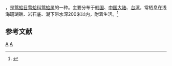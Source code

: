 {{noteTA
|T=zh-cn:鹌鹑珠母贝; zh-tw:木紋鶯蛤;
|1=zh-cn:鹌鹑珠母贝; zh-tw:木紋鶯蛤;
}}
{{Speciesbox
| taxon = Pteria conturnix
| binomial_authority = (Dunker, 1880)
}}
{{地区用词4|start=学名：''{{lang|la|Pteria conturnix}}''|cn=鹌鹑珠母贝|tw=木紋鶯蛤|as=称}}，是[[莺蛤目|莺蛤目]][[莺蛤科|莺蛤科]][[莺蛤属|莺蛤属]]的一种。主要分布于[[韩国|韩国]]、[[中国大陆|中国大陆]]、[[台湾|台湾]]，常栖息在浅海珊瑚礁、岩石底、潮下带水深200米以内，附着生活。<ref>{{cite web|url=http://shell.sinica.edu.tw/chinese/shellbase_detail.php?science_no=2262|title=国际贝库：鹌鹑珠母贝|publisher=台湾贝类资料库|accessdate=2009-08-11|archive-date=2016-03-04|archive-url=https://web.archive.org/web/20160304111228/http://shell.sinica.edu.tw/chinese/shellbase_detail.php?science_no=2262|dead-url=no}}</ref>

== 参考文献 ==
{{reflist}}
{{taxonbar}}
[[Category:_1880年描述的动物|A]]
[[Category:莺蛤属|A]]